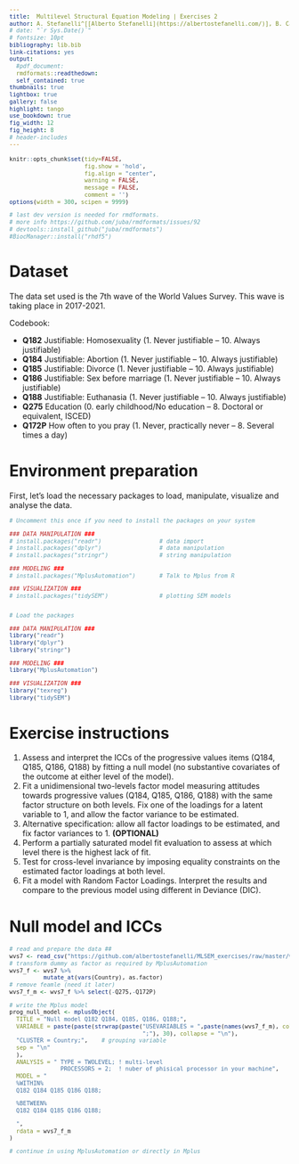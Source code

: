 ```yaml
---
title:  Multilevel Structural Equation Modeling | Exercises 2
author: A. Stefanelli^[[Alberto Stefanelli](https://albertostefanelli.com/)], B. Castanho Silva^[[Bruno Castanho Silva](https://bcastanho.github.io)]
# date: "`r Sys.Date()`"
# fontsize: 10pt 
bibliography: lib.bib
link-citations: yes
output:
  #pdf_document:
  rmdformats::readthedown:
  self_contained: true
thumbnails: true
lightbox: true
gallery: false
highlight: tango
use_bookdown: true
fig_width: 12
fig_height: 8
# header-includes
---
```

  <style type="text/css">
  #content {
  max-width: 1500px !important;
/*    !margin-left: 300px !important;
*/
  }
#table-of-contents {
width: 300px !important;
}

#postamble {
font-size: 10px;
}

pre{
  background-color: #FFFFFF;
    font-size: 12px;
}
pre:not([class]) {
  background-color: #D8D8D8;
    color: black;
}

</style>
  

```r
knitr::opts_chunk$set(tidy=FALSE, 
                      fig.show = 'hold', 
                      fig.align = "center", 
                      warning = FALSE, 
                      message = FALSE, 
                      comment = '')
options(width = 300, scipen = 9999)

# last dev version is needed for rmdformats.
# more info https://github.com/juba/rmdformats/issues/92 
# devtools::install_github("juba/rmdformats")
#BiocManager::install("rhdf5")

```


# Dataset 

The data set used is the 7th wave of the World Values Survey. This wave is taking place in 2017-2021.

Codebook:

- **Q182**   Justifiable: Homosexuality (1. Never justifiable -- 10. Always justifiable)
- **Q184**   Justifiable: Abortion (1. Never justifiable -- 10. Always justifiable)
- **Q185**   Justifiable: Divorce (1. Never justifiable -- 10. Always justifiable)
- **Q186**   Justifiable: Sex before marriage (1. Never justifiable -- 10. Always justifiable)
- **Q188**   Justifiable: Euthanasia (1. Never justifiable -- 10. Always justifiable)
- **Q275**   Education (0. early childhood/No education -- 8. Doctoral or equivalent, ISCED)
- **Q172P**  How often to you pray (1. Never, practically never -- 8. Several times a day)

# Environment preparation 

First, let's load the necessary packages to load, manipulate, visualize and analyse the data. 

```r

# Uncomment this once if you need to install the packages on your system 

### DATA MANIPULATION ###
# install.packages("readr")                 # data import
# install.packages("dplyr")                 # data manipulation
# install.packages("stringr")               # string manipulation

### MODELING ###
# install.packages("MplusAutomation")       # Talk to Mplus from R

### VISUALIZATION ###
# install.packages("tidySEM")               # plotting SEM models


# Load the packages 

### DATA MANIPULATION ###
library("readr")      
library("dplyr")      
library("stringr")

### MODELING ###
library("MplusAutomation")       

### VISUALIZATION ###
library("texreg")
library("tidySEM")

```


# Exercise instructions

1. Assess and interpret the ICCs of the progressive values items (Q184, Q185, Q186, Q188) by fitting a null model (no substantive covariates of the outcome at either level of the model). 
1. Fit a unidimensional two-levels factor model measuring attitudes towards progressive values (Q184, Q185, Q186, Q188) with the same factor structure on both levels. Fix one of the loadings for a latent variable to 1, and allow the factor variance to be estimated.
3. Alternative specification: allow all factor loadings to be estimated, and fix factor variances to 1. **(OPTIONAL)**
4. Perform a partially saturated model fit evaluation to assess at which level there is the highest lack of fit.
5. Test for cross-level invariance by imposing equality constraints on the estimated factor loadings at both level.
6. Fit a model with Random Factor Loadings. Interpret the results and compare to the previous model using different in  Deviance (DIC). 

# Null model and ICCs

```r
# read and prepare the data ##
wvs7 <- read_csv("https://github.com/albertostefanelli/MLSEM_exercises/raw/master/wvs7_ex_2.csv")
# transform dummy as factor as required by MplusAutomation  
wvs7_f <- wvs7 %>% 
          mutate_at(vars(Country), as.factor)
# remove feamle (need it later)
wvs7_f_m <- wvs7_f %>% select(-Q275,-Q172P)

# write the Mplus model
prog_null_model <- mplusObject(
  TITLE = "Null model Q182 Q184, Q185, Q186, Q188;",
  VARIABLE = paste(paste(strwrap(paste("USEVARIABLES = ",paste(names(wvs7_f_m), collapse=" "),
                                       ";"), 30), collapse = "\n"),
  "CLUSTER = Country;",    # grouping variable 
  sep = "\n"
  ),
  ANALYSIS = " TYPE = TWOLEVEL; ! multi-level   
               PROCESSORS = 2;  ! nuber of phisical processor in your machine", 
  MODEL = "
  %WITHIN% 
  Q182 Q184 Q185 Q186 Q188;

  %BETWEEN%
  Q182 Q184 Q185 Q186 Q188;

  ",
  rdata = wvs7_f_m
)

# continue in using MplusAutomation or directly in Mplus 


```